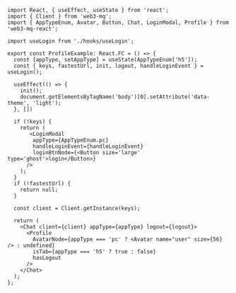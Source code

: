 ```tsx
import React, { useEffect, useState } from 'react';
import { Client } from 'web3-mq';
import { AppTypeEnum, Avatar, Button, Chat, LoginModal, Profile } from 'web3-mq-react';

import useLogin from './hooks/useLogin';

export const ProfileExample: React.FC = () => {
  const [appType, setAppType] = useState(AppTypeEnum['h5']);
  const { keys, fastestUrl, init, logout, handleLoginEvent } = useLogin();

  useEffect(() => {
    init();
    document.getElementsByTagName('body')[0].setAttribute('data-theme', 'light');
  }, [])

  if (!keys) {
    return (
       <LoginModal 
        appType={AppTypeEnum.pc}
        handleLoginEvent={handleLoginEvent}
        loginBtnNode={<Button size='large' type='ghost'>login</Button>}
      />
    );
  }
  if (!fastestUrl) {
    return null;
  }

  const client = Client.getInstance(keys);

  return (
    <Chat client={client} appType={appType} logout={logout}>
      <Profile 
        AvatarNode={appType === 'pc' ? <Avatar name="user" size={56} /> : undefined}
        isTab={appType === 'h5' ? true : false} 
        hasLogout 
      />
    </Chat>
  );
};
```